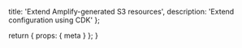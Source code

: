   title: 'Extend Amplify-generated S3 resources',
  description: 'Extend configuration using CDK'
};

  return {
    props: {
      meta
    }
  };
}
